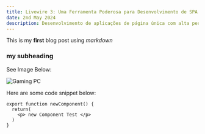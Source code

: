 ```yaml
---
title: Livewire 3: Uma Ferramenta Poderosa para Desenvolvimento de SPA's com Laravel
date: 2nd May 2024
description: Desenvolvimento de aplicações de página única com alta performance
---
```

This is my **first** blog post using *markdown*

### my subheading

See Image Below:

![Gaming PC](/img/gamingpc.jpg)


Here are some code snippet below:

```
export function newComponent() {
  return(
    <p> new Component Test </p>
  )
}
```